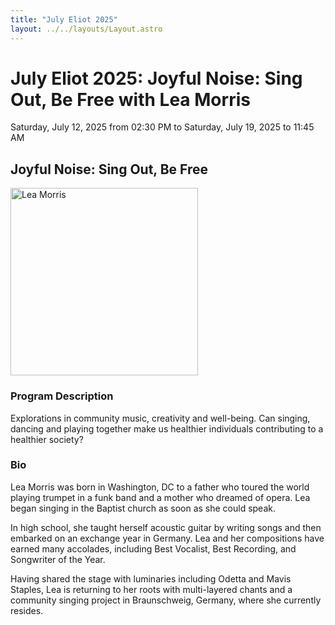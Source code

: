 ```yaml
---
title: "July Eliot 2025"
layout: ../../layouts/Layout.astro
---
```


# July Eliot 2025: Joyful Noise: Sing Out, Be Free with Lea Morris

Saturday, July 12, 2025 from 02:30 PM to Saturday, July 19, 2025 to 11:45 AM

## Joyful Noise: Sing Out, Be Free

<img 
    src={jul25_Lea_Morris.src} 
    alt="Lea Morris"
    width="300" />

### Program Description

Explorations in community music, creativity and well-being. Can singing, dancing and playing together make us healthier individuals contributing to a healthier society?

### Bio

Lea Morris was born in Washington, DC to a father who toured the world playing trumpet in a funk band and 
a mother who dreamed of opera. Lea began singing in the Baptist church as soon as she could speak. 

In high school, she taught herself acoustic guitar by writing songs and then embarked on an exchange year in Germany. 
Lea and her compositions have earned many accolades, including Best Vocalist, Best Recording, and Songwriter of the Year.

Having shared the stage with luminaries including Odetta and Mavis Staples, Lea is returning to her 
roots with multi-layered chants and a community singing project in Braunschweig, Germany, where she currently resides.
